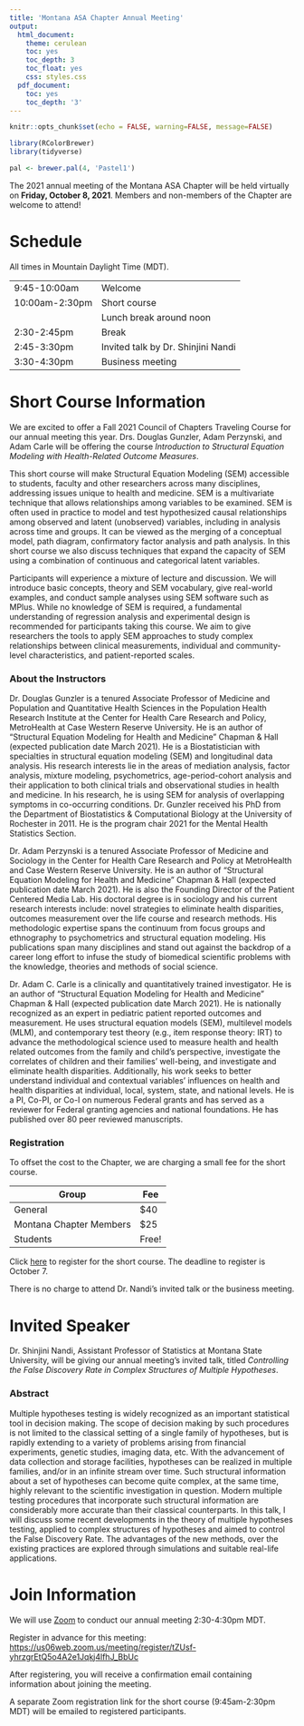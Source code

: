 ```yaml
---
title: 'Montana ASA Chapter Annual Meeting'
output:
  html_document:
    theme: cerulean
    toc: yes
    toc_depth: 3
    toc_float: yes
    css: styles.css
  pdf_document:
    toc: yes
    toc_depth: '3'
---
```


```r
knitr::opts_chunk$set(echo = FALSE, warning=FALSE, message=FALSE)

library(RColorBrewer)
library(tidyverse)

pal <- brewer.pal(4, 'Pastel1')
```

The 2021 annual meeting of the Montana ASA Chapter will be held virtually on **Friday, October 8, 2021**. Members and non-members of the Chapter are welcome to attend!

# Schedule

All times in Mountain Daylight Time (MDT).

|   |   |
|---|---|
| 9:45-10:00am    | Welcome   |
| 10:00am-2:30pm | Short course |
|   | Lunch break around noon |
| 2:30-2:45pm     | Break     |
| 2:45-3:30pm     | Invited talk by Dr. Shinjini Nandi   |
| 3:30-4:30pm     | Business meeting   |

# Short Course Information

We are excited to offer a Fall 2021 Council of Chapters Traveling Course for our annual meeting this year. Drs. Douglas Gunzler, Adam Perzynski, and Adam Carle will be offering the course _Introduction to Structural Equation Modeling with Health-Related Outcome Measures_.

This short course will make Structural Equation Modeling (SEM) accessible to students, faculty and other researchers across many disciplines, addressing issues unique to health and medicine. SEM is a multivariate technique that allows relationships among variables to be examined. SEM is often used in practice to model and test hypothesized causal relationships among observed and latent (unobserved) variables, including in analysis across time and groups. It can be viewed as the merging of a conceptual model, path diagram, confirmatory factor analysis and path analysis. In this short course we also discuss techniques that expand the capacity of SEM using a combination of continuous and categorical latent variables.

Participants will experience a mixture of lecture and discussion. We will introduce basic concepts, theory and SEM vocabulary, give real-world examples, and conduct sample analyses using SEM software such as MPlus. While no knowledge of SEM is required, a fundamental understanding of regression analysis and experimental design is recommended for participants taking this course. We aim to give researchers the tools to apply SEM approaches to study complex relationships between clinical measurements, individual and community-level characteristics, and patient-reported scales.

### About the Instructors

Dr. Douglas Gunzler is a tenured Associate Professor of Medicine and Population and Quantitative Health Sciences in the Population Health Research Institute at the Center for Health Care Research and Policy, MetroHealth at Case Western Reserve University. He is an author of “Structural Equation Modeling for Health and Medicine” Chapman & Hall (expected publication date March 2021). He is a Biostatistician with specialties in structural equation modeling (SEM) and longitudinal data analysis. His research interests lie in the areas of mediation analysis, factor analysis, mixture modeling, psychometrics, age-period-cohort analysis and their application to both clinical trials and observational studies in health and medicine. In his research, he is using SEM for analysis of overlapping symptoms in co-occurring conditions. Dr. Gunzler received his PhD from the Department of Biostatistics & Computational Biology at the University of Rochester in 2011. He is the program chair 2021 for the Mental Health Statistics Section.

Dr. Adam Perzynski is a tenured Associate Professor of Medicine and Sociology in the Center for Health Care Research and Policy at MetroHealth and Case Western Reserve University. He is an author of “Structural Equation Modeling for Health and Medicine” Chapman & Hall (expected publication date March 2021). He is also the Founding Director of the Patient Centered Media Lab. His doctoral degree is in sociology and his current research interests include: novel strategies to eliminate health disparities, outcomes measurement over the life course and research methods. His methodologic expertise spans the continuum from focus groups and ethnography to psychometrics and structural equation modeling. His publications span many disciplines and stand out against the backdrop of a career long effort to infuse the study of biomedical scientific problems with the knowledge, theories and methods of social science.

Dr. Adam C. Carle is a clinically and quantitatively trained investigator. He is an author of “Structural Equation Modeling for Health and Medicine” Chapman & Hall (expected publication date March 2021). He is nationally recognized as an expert in pediatric patient reported outcomes and measurement. He uses structural equation models (SEM), multilevel models (MLM), and contemporary test theory (e.g., item response theory: IRT) to advance the methodological science used to measure health and health related outcomes from the family and child’s perspective, investigate the correlates of children and their families’ well-being, and investigate and eliminate health disparities. Additionally, his work seeks to better understand individual and contextual variables’ influences on health and health disparities at individual, local, system, state, and national levels. He is a PI, Co-PI, or Co-I on numerous Federal grants and has served as a reviewer for Federal granting agencies and national foundations. He has published over 80 peer reviewed manuscripts. 


### Registration

To offset the cost to the Chapter, we are charging a small fee for the short course.

|  Group |  Fee |
|---|---|
| General | $40   |
| Montana Chapter Members | $25 |
| Students  | Free!  |

Click [here](https://www.eventbrite.com/e/structural-equation-modeling-short-course-tickets-171663218307) to register for the short course. The deadline to register is October 7.

There is no charge to attend Dr. Nandi's invited talk or the business meeting.


# Invited Speaker

Dr. Shinjini Nandi, Assistant Professor of Statistics at Montana State University, will be giving our annual meeting's invited talk, titled *Controlling the False Discovery Rate in Complex Structures of Multiple Hypotheses*.

### Abstract

Multiple hypotheses testing is widely recognized as an important statistical tool in 
decision making. The scope of decision making by such procedures is not limited to the 
classical setting of a single family of hypotheses, but is rapidly extending to a variety of 
problems arising from financial experiments, genetic studies, imaging data, etc. With the 
advancement of data collection and storage facilities, hypotheses can be realized in 
multiple families, and/or in an infinite stream over time. Such structural information about 
a set of hypotheses can become quite complex, at the same time, highly relevant to the 
scientific investigation in question. Modern multiple testing procedures that incorporate 
such structural information are considerably more accurate than their classical 
counterparts.  In this talk, I will discuss some recent developments in the theory of 
multiple hypotheses testing, applied to complex structures of hypotheses and aimed to 
control the False Discovery Rate. The advantages of the new methods, over the existing 
practices are explored through simulations and suitable real-life applications.


# Join Information

We will use [Zoom](https://zoom.us/) to conduct our annual meeting 2:30-4:30pm MDT. 

Register in advance for this meeting:
[https://us06web.zoom.us/meeting/register/tZUsf-yhrzgrEtQ5o4A2e1Jqkj4lfhJ_BbUc](https://us06web.zoom.us/meeting/register/tZUsf-yhrzgrEtQ5o4A2e1Jqkj4lfhJ_BbUc)

After registering, you will receive a confirmation email containing information about joining the meeting.

A separate Zoom registration link for the short course (9:45am-2:30pm MDT) will be emailed to registered participants.
